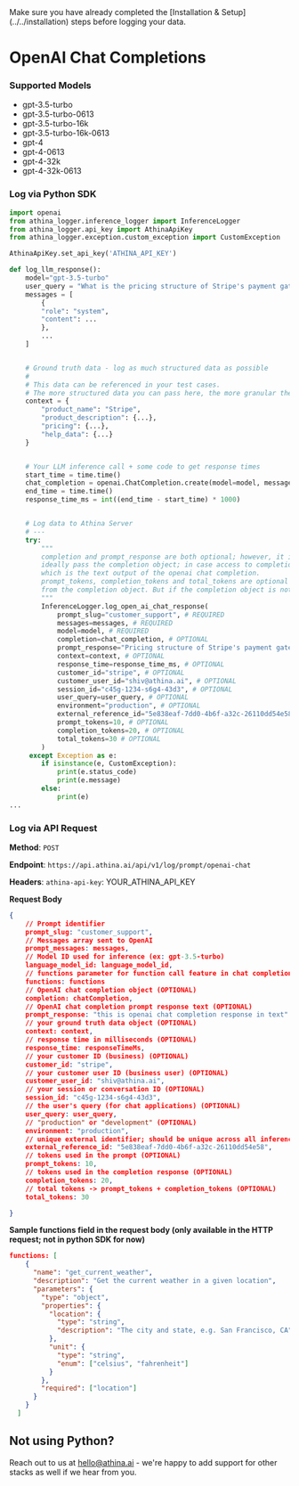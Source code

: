 
<Callout emoji="!!">
  Make sure you have already completed the [Installation &
  Setup](../../installation) steps before logging your data.
</Callout>

# OpenAI Chat Completions

### Supported Models

- gpt-3.5-turbo
- gpt-3.5-turbo-0613
- gpt-3.5-turbo-16k
- gpt-3.5-turbo-16k-0613
- gpt-4
- gpt-4-0613
- gpt-4-32k
- gpt-4-32k-0613

### Log via Python SDK

```python
import openai
from athina_logger.inference_logger import InferenceLogger
from athina_logger.api_key import AthinaApiKey
from athina_logger.exception.custom_exception import CustomException

AthinaApiKey.set_api_key('ATHINA_API_KEY')

def log_llm_response():
	model="gpt-3.5-turbo"
	user_query = "What is the pricing structure of Stripe's payment gateway?"
	messages = [
	    {
		"role": "system",
		"content": ...
	    },
	    ...
	]


	# Ground truth data - log as much structured data as possible
	#
	# This data can be referenced in your test cases.
	# The more structured data you can pass here, the more granular the tests we can write.
	context = {
		"product_name": "Stripe",
		"product_description": {...},
		"pricing": {...},
		"help_data": {...}
	}


	# Your LLM inference call + some code to get response times
	start_time = time.time()
	chat_completion = openai.ChatCompletion.create(model=model, messages=messages)
	end_time = time.time()
	response_time_ms = int((end_time - start_time) * 1000)


	# Log data to Athina Server
	# ---
	try:
		"""
		completion and prompt_response are both optional; however, it is expected atleast one of them is passed
		ideally pass the completion object; in case access to completion object is not possible, pass the prompt_response
		which is the text output of the openai chat completion.
		prompt_tokens, completion_tokens and total_tokens are optional fields. These fields are calculated on athina server's end_time
		from the completion object. But if the completion object is not passed, then these 3 token counts can be passed separately
		"""
		InferenceLogger.log_open_ai_chat_response(
			prompt_slug="customer_support", # REQUIRED
			messages=messages, # REQUIRED
			model=model, # REQUIRED
			completion=chat_completion, # OPTIONAL
			prompt_response="Pricing structure of Stripe's payment gateway is as follows..." # OPTIONAL
			context=context, # OPTIONAL
			response_time=response_time_ms, # OPTIONAL
			customer_id="stripe", # OPTIONAL
			customer_user_id="shiv@athina.ai", # OPTIONAL
			session_id="c45g-1234-s6g4-43d3", # OPTIONAL
			user_query=user_query, # OPTIONAL
			environment="production", # OPTIONAL
			external_reference_id="5e838eaf-7dd0-4b6f-a32c-26110dd54e58", # OPTIONAL; If passed, should be unique across all inference calls
			prompt_tokens=10, # OPTIONAL
			completion_tokens=20, # OPTIONAL
			total_tokens=30 # OPTIONAL
		)
	 except Exception as e:
        if isinstance(e, CustomException):
            print(e.status_code)
            print(e.message)
        else:
            print(e)
...
```

### Log via API Request

**Method**: `POST`

**Endpoint**: `https://api.athina.ai/api/v1/log/prompt/openai-chat`

**Headers**: `athina-api-key`: YOUR_ATHINA_API_KEY

**Request Body**

```json
{
    // Prompt identifier
    prompt_slug: "customer_support",
    // Messages array sent to OpenAI
    prompt_messages: messages,
    // Model ID used for inference (ex: gpt-3.5-turbo)
    language_model_id: language_model_id,
	// functions parameter for function call feature in chat completion
	functions: functions
    // OpenAI chat completion object (OPTIONAL)
    completion: chatCompletion,
	// OpenAI chat completion prompt response text (OPTIONAL)
	prompt_response: "this is openai chat completion response in text"
    // your ground truth data object (OPTIONAL)
    context: context,
    // response time in milliseconds (OPTIONAL)
    response_time: responseTimeMs,
    // your customer ID (business) (OPTIONAL)
    customer_id: "stripe",
    // your customer user ID (business user) (OPTIONAL)
    customer_user_id: "shiv@athina.ai",
    // your session or conversation ID (OPTIONAL)
    session_id: "c45g-1234-s6g4-43d3",
    // the user's query (for chat applications) (OPTIONAL)
    user_query: user_query,
    // "production" or "development" (OPTIONAL)
    environment: "production",
	// unique external identifier; should be unique across all inference calls
	external_reference_id: "5e838eaf-7dd0-4b6f-a32c-26110dd54e58",
	// tokens used in the prompt (OPTIONAL)
	prompt_tokens: 10,
	// tokens used in the completion response (OPTIONAL)
	completion_tokens: 20,
	// total tokens -> prompt_tokens + completion_tokens (OPTIONAL)
	total_tokens: 30

}
```

**Sample functions field in the request body (only available in the HTTP request; not in python SDK for now)**

```json
functions: [
    {
      "name": "get_current_weather",
      "description": "Get the current weather in a given location",
      "parameters": {
        "type": "object",
        "properties": {
          "location": {
            "type": "string",
            "description": "The city and state, e.g. San Francisco, CA"
          },
          "unit": {
            "type": "string",
            "enum": ["celsius", "fahrenheit"]
          }
        },
        "required": ["location"]
      }
    }
  ]
```

## Not using Python?

Reach out to us at hello@athina.ai - we're happy to add support for other stacks as well if we hear from you.
